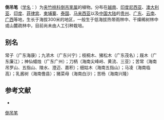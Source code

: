 {{Speciesbox
| name = 倒吊笔
| status = 
| status_system = 
| image =
| genus = Wrightia
| species = pubescens
| authority = R. Br.
}}

'''倒吊笔'''（[[学名|学名]]：{{lang|la|''Wrightia pubescens''}}）为[[夹竹桃科|夹竹桃科]][[倒吊笔属|倒吊笔属]]的植物。分布在[[越南|越南]]、[[印度尼西亚|印度尼西亚]]、[[澳大利亚|澳大利亚]]、[[印度|印度]]、[[菲律宾|菲律宾]]、[[柬埔寨|柬埔寨]]、[[泰国|泰国]]、[[马来西亚|马来西亚]]以及[[中国大陆|中国大陆]]的[[贵州|贵州]]、[[广东|广东]]、[[云南|云南]]、[[广西|广西]]等地，生长于海拔300米的地区，一般生于低海拔热带雨林中、干燥稀树林中或山麓疏林中，目前尚未由人工引种栽培。

== 别名 ==
常子（广东海康）；九浓木（广东兴宁）；枝桐木、猪松木（广东茂名）；屐木（广东廉江）；神仙蜡烛（广东广州）；刀柄（海南尖峰岭、黄流、三亚）；苦常（海南吊罗山、五指山、陵水、澄迈、嘉积）；细姑木（海南五指山）；马凌（海南临高）；乳酱树（海南儋县）；猪菜母（海南白沙）；苦杨（海南兴隆）

== 参考文献 ==
<div class="references-small">
* {{cite web| url =http://www.bioinfo.cn/db05/KmzwSpecies.php?action=view&id=30508| title =倒吊笔| work =《中国高等植物数据库全库》| publisher =中国科学院微生物研究所| author =昆明植物研究所| accessdate =2009-02-26| deadurl =yes| archiveurl =https://web.archive.org/web/20160305003945/http://www.bioinfo.cn/db05/KmzwSpecies.php?action=view&id=30508| archivedate =2016-03-05}}
</div>
{{Taxonbar|from=Q10888228}}

[[Category:倒吊笔属|倒吊笔]]


{{植物小作品}}